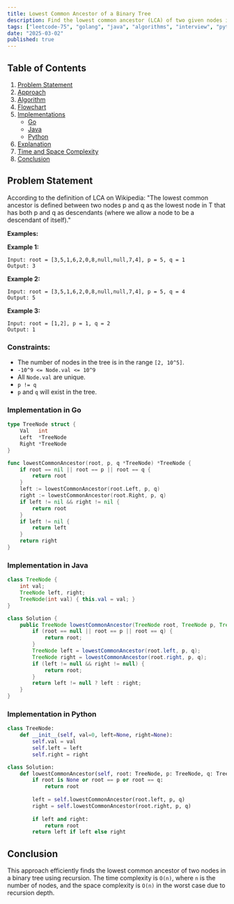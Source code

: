 ```yaml
---
title: Lowest Common Ancestor of a Binary Tree
description: Find the lowest common ancestor (LCA) of two given nodes in a binary tree. Includes Go and Java implementations.
tags: ["leetcode-75", "golang", "java", "algorithms", "interview", "python", "leetcode"]
date: "2025-03-02"
published: true
---
```


## Table of Contents

1. [Problem Statement](#problem-statement)
2. [Approach](#approach)
3. [Algorithm](#algorithm)
4. [Flowchart](#flowchart)
5. [Implementations](#implementations)
   - [Go](#implementation-in-go)
   - [Java](#implementation-in-java)
   - [Python](#implementation-in-python)
6. [Explanation](#explanation)
7. [Time and Space Complexity](#time-and-space-complexity)
8. [Conclusion](#conclusion)

## Problem Statement
According to the definition of LCA on Wikipedia: "The lowest common ancestor is defined between two nodes p and q as the lowest node in T that has both p and q as descendants (where we allow a node to be a descendant of itself)."

**Examples:**

**Example 1:**
```
Input: root = [3,5,1,6,2,0,8,null,null,7,4], p = 5, q = 1
Output: 3
```

**Example 2:**
```
Input: root = [3,5,1,6,2,0,8,null,null,7,4], p = 5, q = 4
Output: 5
```

**Example 3:**
```
Input: root = [1,2], p = 1, q = 2
Output: 1
```

### Constraints:

- The number of nodes in the tree is in the range `[2, 10^5]`.
- `-10^9 <= Node.val <= 10^9`
- All `Node.val` are unique.
- `p != q`
- `p` and `q` will exist in the tree.

### Implementation in Go

```go
type TreeNode struct {
    Val   int
    Left  *TreeNode
    Right *TreeNode
}

func lowestCommonAncestor(root, p, q *TreeNode) *TreeNode {
    if root == nil || root == p || root == q {
        return root
    }
    left := lowestCommonAncestor(root.Left, p, q)
    right := lowestCommonAncestor(root.Right, p, q)
    if left != nil && right != nil {
        return root
    }
    if left != nil {
        return left
    }
    return right
}
```

### Implementation in Java

```java
class TreeNode {
    int val;
    TreeNode left, right;
    TreeNode(int val) { this.val = val; }
}

class Solution {
    public TreeNode lowestCommonAncestor(TreeNode root, TreeNode p, TreeNode q) {
        if (root == null || root == p || root == q) {
            return root;
        }
        TreeNode left = lowestCommonAncestor(root.left, p, q);
        TreeNode right = lowestCommonAncestor(root.right, p, q);
        if (left != null && right != null) {
            return root;
        }
        return left != null ? left : right;
    }
}
```

### Implementation in Python

```python
class TreeNode:
    def __init__(self, val=0, left=None, right=None):
        self.val = val
        self.left = left
        self.right = right

class Solution:
    def lowestCommonAncestor(self, root: TreeNode, p: TreeNode, q: TreeNode) -> TreeNode:
        if root is None or root == p or root == q:
            return root
        
        left = self.lowestCommonAncestor(root.left, p, q)
        right = self.lowestCommonAncestor(root.right, p, q)
        
        if left and right:
            return root
        return left if left else right
```

## Conclusion

This approach efficiently finds the lowest common ancestor of two nodes in a binary tree using recursion. The time complexity is `O(n)`, where `n` is the number of nodes, and the space complexity is `O(n)` in the worst case due to recursion depth.

